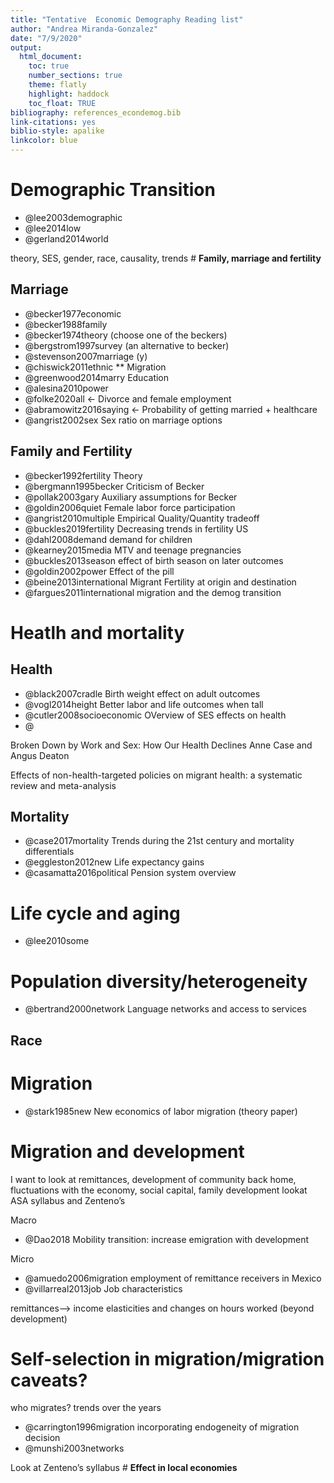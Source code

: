 ```yaml
---
title: "Tentative  Economic Demography Reading list"
author: "Andrea Miranda-Gonzalez"
date: "7/9/2020"
output:
  html_document:
    toc: true
    number_sections: true
    theme: flatly
    highlight: haddock
    toc_float: TRUE
bibliography: references_econdemog.bib
link-citations: yes
biblio-style: apalike
linkcolor: blue
---
```


# Demographic Transition

  - @lee2003demographic
  - @lee2014low
  - @gerland2014world

theory, SES, gender, race, causality, trends
# **Family, marriage and fertility**

## Marriage
  - @becker1977economic
  - @becker1988family
  - @becker1974theory   (choose one of the beckers)
  - @bergstrom1997survey (an alternative to becker)
  - @stevenson2007marriage (y)
  - @chiswick2011ethnic ** Migration
  - @greenwood2014marry  Education
  - @alesina2010power 
  - @folke2020all <- Divorce and female employment
  - @abramowitz2016saying <- Probability of getting married + healthcare
  - @angrist2002sex Sex ratio on marriage options

## Family and Fertility

  - @becker1992fertility Theory
  - @bergmann1995becker Criticism of Becker
  - @pollak2003gary Auxiliary assumptions for Becker
  - @goldin2006quiet Female labor force participation
  - @angrist2010multiple Empirical Quality/Quantity tradeoff
  - @buckles2019fertility Decreasing trends in fertility US
  - @dahl2008demand demand for children
  - @kearney2015media  MTV and teenage pregnancies
  - @buckles2013season effect of birth season on later outcomes
  - @goldin2002power Effect of the pill
  - @beine2013international Migrant Fertility at origin and destination 
  - @fargues2011international migration and the demog transition



# **Heatlh and mortality**

## Health

  - @black2007cradle Birth weight effect on adult outcomes
  - @vogl2014height Better labor and life outcomes when tall
  - @cutler2008socioeconomic OVerview of SES effects on health
  - @
  
  Broken Down by Work and Sex:
How Our Health Declines Anne Case and Angus Deaton

Effects of non-health-targeted policies on migrant health: a systematic review and meta-analysis

## Mortality

  - @case2017mortality Trends during the 21st century and mortality differentials
  - @eggleston2012new Life expectancy gains
  - @casamatta2016political Pension system overview


# Life cycle and aging

  - @lee2010some

# Population diversity/heterogeneity

  - @bertrand2000network Language networks and access to services
  

## Race

# Migration

  - @stark1985new New economics of labor migration (theory paper)
  
  
# **Migration and development**
I want to look at remittances, development of community back home, fluctuations with the economy, social capital, family development
lookat ASA syllabus and Zenteno's

Macro 

  - @Dao2018 Mobility transition: increase emigration with development


Micro

  - @amuedo2006migration employment of remittance receivers in Mexico
  - @villarreal2013job Job characteristics

remittances--> income elasticities and changes on hours worked (beyond development)


# **Self-selection in migration**/migration caveats?
who migrates? trends over the years

  - @carrington1996migration incorporating endogeneity of migration decision
  - @munshi2003networks 

Look at Zenteno's syllabus
# **Effect in local economies**
